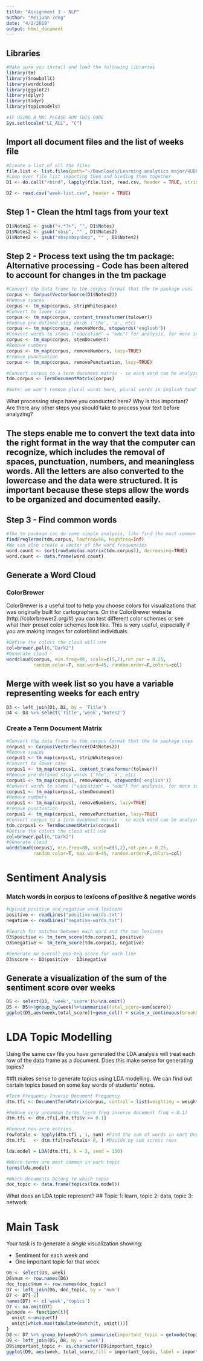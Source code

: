 ```yaml
---
title: "Assignment 3 - NLP"
author: "Meijuan Zeng"
date: "4/2/2019"
output: html_document
---
```


## Libraries
```r
#Make sure you install and load the following libraries
library(tm)
library(SnowballC)
library(wordcloud)
library(ggplot2)
library(dplyr)
library(tidyr)
library(topicmodels)

#IF USING A MAC PLEASE RUN THIS CODE
Sys.setlocale("LC_ALL", "C")
```

## Import all document files and the list of weeks file
```r
#Create a list of all the files
file.list <- list.files(path="~/Downloads/Learning analytics major/HUDK4051 LA/natural-language-processing/class-notes", pattern=".csv")
#Loop over file list importing them and binding them together
D1 <- do.call("rbind", lapply(file.list, read.csv, header = TRUE, stringsAsFactors = FALSE))

D2 <- read.csv("week-list.csv", header = TRUE)
```

## Step 1 - Clean the html tags from your text
```r
D1$Notes2 <- gsub("<.*?>", "", D1$Notes)
D1$Notes2 <- gsub("nbsp", "" , D1$Notes2)
D1$Notes2 <- gsub("nbspnbspnbsp", "" , D1$Notes2)
```

## Step 2 - Process text using the tm package: Alternative processing - Code has been altered to account for changes in the tm package
```r
#Convert the data frame to the corpus format that the tm package uses
corpus <- Corpus(VectorSource(D1$Notes2))
#Remove spaces
corpus <- tm_map(corpus, stripWhitespace)
#Convert to lower case
corpus <- tm_map(corpus, content_transformer(tolower)) 
#Remove pre-defined stop words ('the', 'a', etc)
corpus <- tm_map(corpus, removeWords, stopwords('english'))
#Convert words to stems ("education" = "edu") for analysis, for more info see  http://tartarus.org/~martin/PorterStemmer/
corpus <- tm_map(corpus, stemDocument)
#Remove numbers
corpus <- tm_map(corpus, removeNumbers, lazy=TRUE)
#remove punctuation
corpus <- tm_map(corpus, removePunctuation, lazy=TRUE)

#Convert corpus to a term document matrix - so each word can be analyzed individuallly
tdm.corpus <- TermDocumentMatrix(corpus)

#Note: we won't remove plural words here, plural words in English tend to be highly irregular and difficult to extract reliably
```

What processing steps have you conducted here? Why is this important? Are there any other steps you should take to process your text before analyzing?

## The steps enable me to convert the text data into the right format in the way that the computer can recognize, which includes the removal of spaces, punctuation, numbers, and meaningless words. All the letters are also converted to the lowercase and the data were structured. It is important because these steps allow the words to be organized and documented easily. 

## Step 3 - Find common words
```r
#The tm package can do some simple analysis, like find the most common words
findFreqTerms(tdm.corpus, lowfreq=50, highfreq=Inf)
#We can also create a vector of the word frequencies
word.count <- sort(rowSums(as.matrix(tdm.corpus)), decreasing=TRUE)
word.count <- data.frame(word.count)
```

## Generate a Word Cloud

### ColorBrewer
ColorBrewer is a useful tool to help you choose colors for visualizations that was originally built for cartographers. On the ColorBrewer website (http://colorbrewer2.org/#) you can test different color schemes or see what their preset color schemes look like. This is very useful, especially if you are making images for colorblind individuals. 
```r
#Define the colors the cloud will use
col=brewer.pal(6,"Dark2")
#Generate cloud
wordcloud(corpus, min.freq=80, scale=c(5,2),rot.per = 0.25,
          random.color=T, max.word=45, random.order=F,colors=col)
```

## Merge with week list so you have a variable representing weeks for each entry 
```r
D3 <- left_join(D1, D2, by = 'Title') 
D4 <- D3 %>% select('Title','week','Notes2')
```

### Create a Term Document Matrix
```r
#Convert the data frame to the corpus format that the tm package uses
corpus1 <- Corpus(VectorSource(D4$Notes2))
#Remove spaces
corpus1 <- tm_map(corpus1, stripWhitespace)
#Convert to lower case
corpus1 <- tm_map(corpus1, content_transformer(tolower)) 
#Remove pre-defined stop words ('the', 'a', etc)
corpus1 <- tm_map(corpus1, removeWords, stopwords('english'))
#Convert words to stems ("education" = "edu") for analysis, for more info see  http://tartarus.org/~martin/PorterStemmer/
corpus1 <- tm_map(corpus1, stemDocument)
#Remove numbers
corpus1 <- tm_map(corpus1, removeNumbers, lazy=TRUE)
#remove punctuation
corpus1 <- tm_map(corpus1, removePunctuation, lazy=TRUE)
#Convert corpus to a term document matrix - so each word can be analyzed individuallly
tdm.corpus1 <- TermDocumentMatrix(corpus1)
#Define the colors the cloud will use
col=brewer.pal(6,"Dark2")
#Generate cloud
wordcloud(corpus1, min.freq=80, scale=c(5,2),rot.per = 0.25,
          random.color=T, max.word=45, random.order=F,colors=col)
```

# Sentiment Analysis

### Match words in corpus to lexicons of positive & negative words
```r
#Upload positive and negative word lexicons
positive <- readLines("positive-words.txt")
negative <- readLines("negative-words.txt")

#Search for matches between each word and the two lexicons
D3$positive <- tm_term_score(tdm.corpus1, positive)
D3$negative <- tm_term_score(tdm.corpus1, negative)

#Generate an overall pos-neg score for each line
D3$score <- D3$positive - D3$negative


```

## Generate a visualization of the sum of the sentiment score over weeks
```r

D5 <- select(D3, 'week','score')%>%na.omit() 
D5 <- D5%>%group_by(week)%>%summarise(total_score=sum(score))
ggplot(D5,aes(week,total_score))+geom_col() + scale_x_continuous(breaks = c(2:14)) +labs(title = "Change of the Sentiment Score Over Time", x= "Week", y= "Total Sentiment Score")
```

# LDA Topic Modelling

Using the same csv file you have generated the LDA analysis will treat each row of the data frame as a document. Does this make sense for generating topics?

##It makes sense to generate topics using LDA modelling. We can find out certain topics based on some key words of students' notes.

```r
#Term Frequency Inverse Document Frequency
dtm.tfi <- DocumentTermMatrix(corpus, control = list(weighting = weightTf))

#Remove very uncommon terms (term freq inverse document freq < 0.1)
dtm.tfi <- dtm.tfi[,dtm.tfi$v >= 0.1]

#Remove non-zero entries
rowTotals <- apply(dtm.tfi , 1, sum) #Find the sum of words in each Document
dtm.tfi   <- dtm.tfi[rowTotals> 0, ] #Divide by sum across rows

lda.model = LDA(dtm.tfi, k = 3, seed = 150)

#Which terms are most common in each topic
terms(lda.model)

#Which documents belong to which topic
doc_topic <- data.frame(topics(lda.model))


```

What does an LDA topic represent? 
## Topic 1: learn, topic 2: data, topic 3: network

# Main Task 

Your task is to generate a *single* visualization showing: 

- Sentiment for each week and 
- One important topic for that week

```r
D6 <- select(D3, week)
D6$num <- row.names(D6)
doc_topic$num <- row.names(doc_topic)
D7 <- left_join(D6, doc_topic, by = 'num')
D7 <- D7[-2]
names(D7) <- c('week','topics')
D7 <- na.omit(D7)
getmode <- function(t){
  uniqt <-unique(t)
  uniqt[which.max(tabulate(match(t, uniqt)))]
}
D8 <- D7 %>% group_by(week)%>% summarise(important_topic = getmode(topics))
D9 <- left_join(D5, D8, by = 'week')
D9$important_topic <- as.character(D9$important_topic)
ggplot(D9, aes(week, total_score,fill = important_topic, label = important_topic)) + geom_col() + geom_text()+ scale_x_continuous(breaks=c(2:14))+labs(title = "Sentiment and important topics for that week", x= "Week", y= "Total Sentiment Score")

```

